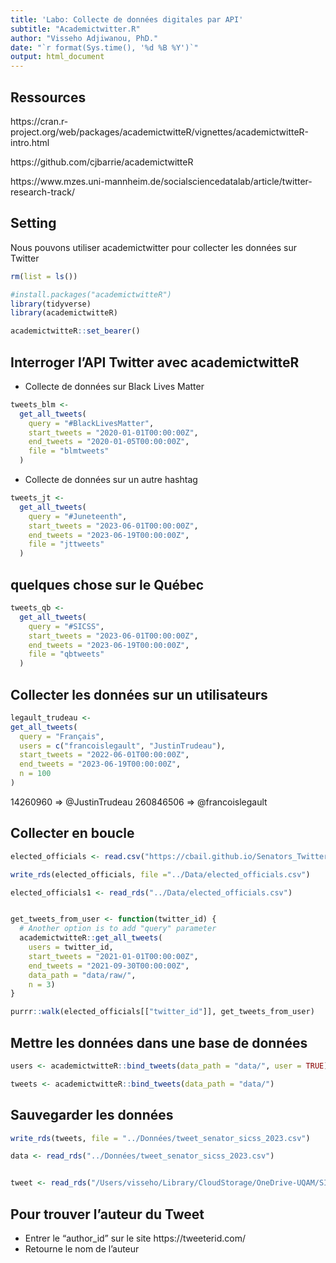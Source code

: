 ```yaml
---
title: 'Labo: Collecte de données digitales par API'
subtitle: "Academictwitter.R"
author: "Visseho Adjiwanou, PhD."
date: "`r format(Sys.time(), '%d %B %Y')`"
output: html_document
---
```


## Ressources

https://cran.r-project.org/web/packages/academictwitteR/vignettes/academictwitteR-intro.html

https://github.com/cjbarrie/academictwitteR

https://www.mzes.uni-mannheim.de/socialsciencedatalab/article/twitter-research-track/

## Setting

Nous pouvons utiliser academictwitter pour collecter les données sur Twitter

```r

rm(list = ls())

#install.packages("academictwitteR")
library(tidyverse)
library(academictwitteR)

academictwitteR::set_bearer()

```

## Interroger l'API Twitter avec academictwitteR

- Collecte de données sur Black Lives Matter

```r

tweets_blm <-
  get_all_tweets(
    query = "#BlackLivesMatter",
    start_tweets = "2020-01-01T00:00:00Z",
    end_tweets = "2020-01-05T00:00:00Z",
    file = "blmtweets"
  )

```

- Collecte de données sur un autre hashtag

```r

tweets_jt <-
  get_all_tweets(
    query = "#Juneteenth",
    start_tweets = "2023-06-01T00:00:00Z",
    end_tweets = "2023-06-19T00:00:00Z",
    file = "jttweets"
  )

```

## quelques chose sur le Québec

```r

tweets_qb <-
  get_all_tweets(
    query = "#SICSS",
    start_tweets = "2023-06-01T00:00:00Z",
    end_tweets = "2023-06-19T00:00:00Z",
    file = "qbtweets"
  )

```


## Collecter les données sur un utilisateurs

```r

legault_trudeau <-
get_all_tweets(
  query = "Français",
  users = c("francoislegault", "JustinTrudeau"),
  start_tweets = "2022-06-01T00:00:00Z",
  end_tweets = "2023-06-19T00:00:00Z",
  n = 100
)

```

14260960 => @JustinTrudeau
260846506 => @francoislegault


## Collecter en boucle


```r


elected_officials <- read.csv("https://cbail.github.io/Senators_Twitter_Data.csv", stringsAsFactors = FALSE)

write_rds(elected_officials, file ="../Data/elected_officials.csv")

elected_officials1 <- read_rds("../Data/elected_officials.csv")


get_tweets_from_user <- function(twitter_id) {
  # Another option is to add "query" parameter
  academictwitteR::get_all_tweets(
    users = twitter_id,
    start_tweets = "2021-01-01T00:00:00Z",
    end_tweets = "2021-09-30T00:00:00Z",
    data_path = "data/raw/",
    n = 3)
}

purrr::walk(elected_officials[["twitter_id"]], get_tweets_from_user)


```

## Mettre les données dans une base de données



```r




users <- academictwitteR::bind_tweets(data_path = "data/", user = TRUE)  

tweets <- academictwitteR::bind_tweets(data_path = "data/")

```

## Sauvegarder les données

```r

write_rds(tweets, file = "../Données/tweet_senator_sicss_2023.csv")

data <- read_rds("../Données/tweet_senator_sicss_2023.csv")


tweet <- read_rds("/Users/visseho/Library/CloudStorage/OneDrive-UQAM/SICSS_2021_Montreal/Cours/Semaine2/Jour1.2_Collecte_donnees_digitales/Données/tweet_senator_sicss_2023.csv")

```



## Pour trouver l'auteur du Tweet

- Entrer le "author_id" sur le site https://tweeterid.com/
- Retourne le nom de l'auteur


